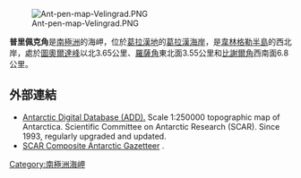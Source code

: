 [[Image:Ant-pen-map-Velingrad.PNG|thumb]]

{{coord|65|57|21|S|65|09|13|W|display=title}}

'''普里佩克角'''是[[南極洲|南極洲]]的海岬，位於[[葛拉漢地|葛拉漢地]]的[[葛拉漢海岸|葛拉漢海岸]]，是[[韋林格勒半島|韋林格勒半島]]的西北岸，處於[[圖奧爾達峰|圖奧爾達峰]]以北3.65公里、[[羅薩角|羅薩角]]東北面3.55公里和[[比謝爾角|比謝爾角]]西南面6.8公里。

==外部連結==
* [http://www.add.scar.org Antarctic Digital Database (ADD).] {{Wayback|url=http://www.add.scar.org/ |date=20170305000653 }} Scale 1:250000 topographic map of Antarctica. Scientific Committee on Antarctic Research (SCAR). Since 1993, regularly upgraded and updated.
* [http://data.aad.gov.au/aadc/gaz/scar/ SCAR Composite Antarctic Gazetteer] {{WebCite|url=https://www.webcitation.org/5ug2CfC7m?url=http://data.aad.gov.au/aadc/gaz/scar/ |date=20101202140255 |dateformat=iso }}.

{{DEFAULTSORT:Pripek Point}}
[[Category:南極洲海岬|Category:南極洲海岬]]


{{GrahamCoast-geo-stub}}